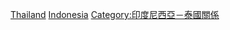 [[Category:印度尼西亞邊界|Thailand]]
[[Category:泰國邊界|Indonesia]]
[[Category:印度尼西亞－泰國關係|Category:印度尼西亞－泰國關係]]